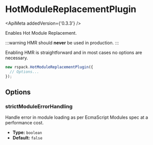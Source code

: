 
# HotModuleReplacementPlugin

<ApiMeta addedVersion={'0.3.3'} />

Enables Hot Module Replacement.

:::warning
HMR should **never** be used in production.
:::

Enabling HMR is straightforward and in most cases no options are necessary.

```js
new rspack.HotModuleReplacementPlugin({
  // Options...
});
```

## Options

### strictModuleErrorHandling

Handle error in module loading as per EcmaScript Modules spec at a performance cost.

- **Type:** `boolean`
- **Default:** `false`
